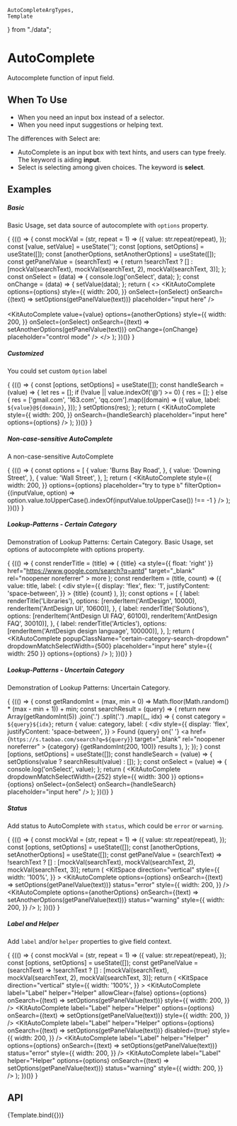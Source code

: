     AutoCompleteArgTypes,
    Template
} from "./data";

<Meta
    title="Design System/DataEntry/AutoComplete"
    argTypes={AutoCompleteArgTypes}
/>


<style>
    {`
        .certain-category-search-dropdown .ant-select-dropdown-menu-item-group-title {
            color: #666;
            font-weight: bold;
        }

        .certain-category-search-dropdown .ant-select-dropdown-menu-item-group {
            border-bottom: 1px solid #f6f6f6;
        }

        .certain-category-search-dropdown .ant-select-dropdown-menu-item {
            padding-left: 16px;
        }

        .certain-category-search-dropdown .ant-select-dropdown-menu-item.show-all {
            text-align: center;
            cursor: default;
        }

        .certain-category-search-dropdown .ant-select-dropdown-menu {
            max-height: 300px;
        }
    `}
</style>
# AutoComplete

Autocomplete function of input field.

## When To Use

- When you need an input box instead of a selector.
- When you need input suggestions or helping text.

The differences with Select are:

- AutoComplete is an input box with text hints, and users can type freely. The keyword is aiding **input**.
- Select is selecting among given choices. The keyword is **select**.

## Examples

##### Basic

Basic Usage, set data source of autocomplete with `options` property.

{
<Canvas withSource="none">
{(() => {
    const mockVal = (str, repeat = 1) => ({
        value: str.repeat(repeat),
    });
    const [value, setValue] = useState('');
    const [options, setOptions] = useState([]);
    const [anotherOptions, setAnotherOptions] = useState([]);
    const getPanelValue = (searchText) => {
        return !searchText ? [] : [mockVal(searchText), mockVal(searchText, 2), mockVal(searchText, 3)];
    };
    const onSelect = (data) => {
        console.log('onSelect', data);
    };
    const onChange = (data) => {
        setValue(data);
    };
    return (
        <>
            <KitAutoComplete
                options={options}
                style={{
                width: 200,
                }}
                onSelect={onSelect}
                onSearch={(text) => setOptions(getPanelValue(text))}
                placeholder="input here"
            />
            <br />
            <br />
            <KitAutoComplete
                value={value}
                options={anotherOptions}
                style={{
                width: 200,
                }}
                onSelect={onSelect}
                onSearch={(text) => setAnotherOptions(getPanelValue(text))}
                onChange={onChange}
                placeholder="control mode"
            />
        </>
    );
})()}
</Canvas>
}

##### Customized
You could set custom `Option` label

{
<Canvas withSource="none">
{(() => {
    const [options, setOptions] = useState([]);
    const handleSearch = (value) => {
        let res = [];
        if (!value || value.indexOf('@') >= 0) {
            res = [];
        } else {
            res = ['gmail.com', '163.com', 'qq.com'].map((domain) => ({
                value,
                label: `${value}@${domain}`,
            }));
        }
        setOptions(res);
    };
    return (
        <KitAutoComplete
            style={{
                width: 200,
            }}
            onSearch={handleSearch}
            placeholder="input here"
            options={options}
        />
    );
})()}
</Canvas>
}

##### Non-case-sensitive AutoComplete
A non-case-sensitive AutoComplete

{
<Canvas withSource="none">
    {(() => {
        const options = [
            {
                value: 'Burns Bay Road',
            },
            {
                value: 'Downing Street',
            },
            {
                value: 'Wall Street',
            },
        ];
        return (
            <KitAutoComplete
                style={{
                    width: 200,
                }}
                options={options}
                placeholder="try to type `b`"
                filterOption={(inputValue, option) =>
                    option.value.toUpperCase().indexOf(inputValue.toUpperCase()) !== -1
                }
            />
        );
    })()}
</Canvas>
}

##### Lookup-Patterns - Certain Category
Demonstration of Lookup Patterns: Certain Category. Basic Usage, set options of autocomplete with options property.

{
<Canvas withSource="none">
{(() => {
    const renderTitle = (title) => (
        <span>
            {title}
            <a
                style={{ float: 'right' }}
                href="https://www.google.com/search?q=antd"
                target="_blank"
                rel="noopener noreferrer"
            >
            more
            </a>
        </span>
    );
    const renderItem = (title, count) => ({
        value: title,
        label: (
            <div
                style={{
                    display: 'flex',
                    flex:  '1',
                    justifyContent: 'space-between',
                }}
                >
                {title}
                <span>
                    <UserOutlined /> {count}
                </span>
            </div>
        ),
    });
    const options = [
        {
            label: renderTitle('Libraries'),
            options: [renderItem('AntDesign', 10000), renderItem('AntDesign UI', 10600)],
        },
        {
            label: renderTitle('Solutions'),
            options: [renderItem('AntDesign UI FAQ', 60100), renderItem('AntDesign FAQ', 30010)],
        },
        {
            label: renderTitle('Articles'),
            options: [renderItem('AntDesign design language', 100000)],
        },
    ];
    return (
        <KitAutoComplete
            popupClassName="certain-category-search-dropdown"
            dropdownMatchSelectWidth={500}
            placeholder="input here"
            style={{ width: 250 }}
            options={options}
        />
    );
})()}
</Canvas>
}

##### Lookup-Patterns - Uncertain Category
Demonstration of Lookup Patterns: Uncertain Category.

{
<Canvas withSource="none">
{(() => {
    const getRandomInt = (max, min = 0) => Math.floor(Math.random() * (max - min + 1)) + min;
    const searchResult = (query) => {
        return new Array(getRandomInt(5))
            .join('.')
            .split('.')
            .map((_, idx) => {
                const category = `${query}${idx}`;
                return {
                    value: category,
                    label: (
                    <div
                        style={{
                        display: 'flex',
                        justifyContent: 'space-between',
                        }}
                    >
                        <span>
                        Found {query} on{' '}
                        <a
                            href={`https://s.taobao.com/search?q=${query}`}
                            target="_blank"
                            rel="noopener noreferrer"
                        >
                            {category}
                        </a>
                        </span>
                        <span>{getRandomInt(200, 100)} results</span>
                    </div>
                    ),
                };
            });
    }
    const [options, setOptions] = useState([]);
    const handleSearch = (value) => {
        setOptions(value ? searchResult(value) : []);
    };
    const onSelect = (value) => {
        console.log('onSelect', value);
    };
    return (
        <KitAutoComplete
            dropdownMatchSelectWidth={252}
            style={{ width: 300 }}
            options={options}
            onSelect={onSelect}
            onSearch={handleSearch}
            placeholder="input here"
        />
    );
    })()}
</Canvas>
}

##### Status
Add status to AutoComplete with `status`, which could be `error` or `warning`.

{
<Canvas withSource="none">
{(() => {
    const mockVal = (str, repeat = 1) => ({
     value: str.repeat(repeat),
    });
    const [options, setOptions] = useState([]);
    const [anotherOptions, setAnotherOptions] = useState([]);
    const getPanelValue = (searchText) =>
        !searchText ? [] : [mockVal(searchText), mockVal(searchText, 2), mockVal(searchText, 3)];
    return (
        <KitSpace
        direction="vertical"
        style={{
            width: '100%',
        }}
        >
        <KitAutoComplete
            options={options}
            onSearch={(text) => setOptions(getPanelValue(text))}
            status="error"
            style={{
            width: 200,
            }}
        />
        <KitAutoComplete
            options={anotherOptions}
            onSearch={(text) => setAnotherOptions(getPanelValue(text))}
            status="warning"
            style={{
            width: 200,
            }}
        />
        </KitSpace>
    );
})()}
</Canvas>
}

##### Label and Helper

Add `label` and/or `helper` properties to give field context.

{
<Canvas withSource="none">
    {(() => {
        const mockVal = (str, repeat = 1) => ({
        value: str.repeat(repeat),
        });
        const [options, setOptions] = useState([]);
        const getPanelValue = (searchText) =>
            !searchText ? [] : [mockVal(searchText), mockVal(searchText, 2), mockVal(searchText, 3)];
        return (
            <KitSpace
            direction="vertical"
            style={{
                width: '100%',
            }}
            >
                <KitAutoComplete
                    label="Label"
                    helper="Helper"
                    allowClear={false}
                    options={options}
                    onSearch={(text) => setOptions(getPanelValue(text))}
                    style={{
                        width: 200,
                    }}
                />
                <KitAutoComplete
                    label="Label"
                    helper="Helper"
                    options={options}
                    onSearch={(text) => setOptions(getPanelValue(text))}
                    style={{
                        width: 200,
                    }}
                />
                <KitAutoComplete
                    label="Label"
                    helper="Helper"
                    options={options}
                    onSearch={(text) => setOptions(getPanelValue(text))}
                    disabled={true}
                    style={{
                        width: 200,
                    }}
                />
                <KitAutoComplete
                    label="Label"
                    helper="Helper"
                    options={options}
                    onSearch={(text) => setOptions(getPanelValue(text))}
                    status="error"
                    style={{
                        width: 200,
                    }}
                />
                <KitAutoComplete
                    label="Label"
                    helper="Helper"
                    options={options}
                    onSearch={(text) => setOptions(getPanelValue(text))}
                    status="warning"
                    style={{
                        width: 200,
                    }}
                />
            </KitSpace>
        );
    })()}
</Canvas>
}
## API

<Canvas>
    <Story name="AutoComplete">{Template.bind({})}</Story>
</Canvas>

<Controls story="AutoComplete" />